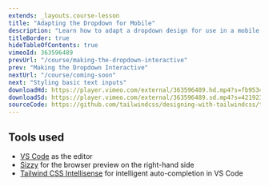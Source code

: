 ```yaml
---
extends: _layouts.course-lesson
title: "Adapting the Dropdown for Mobile"
description: "Learn how to adapt a dropdown design for use in a mobile nav."
titleBorder: true
hideTableOfContents: true
vimeoId: 363596489
prevUrl: "/course/making-the-dropdown-interactive"
prev: "Making the Dropdown Interactive"
nextUrl: "/course/coming-soon"
next: "Styling basic text inputs"
downloadHd: https://player.vimeo.com/external/363596489.hd.mp4?s=fb95348783ead783697162160dbca0c1a298cda2&profile_id=175&download=1
downloadSd: https://player.vimeo.com/external/363596489.sd.mp4?s=421923bbbc0a8be94e652df1befe0305732837fb&profile_id=165&download=1
sourceCode: https://github.com/tailwindcss/designing-with-tailwindcss/tree/master/04-building-a-dropdown-menu/04-adapting-the-dropdown-for-mobile
---
```


## Tools used

- [VS Code](https://code.visualstudio.com/) as the editor
- [Sizzy](https://adamwathan.me/sizzy) for the browser preview on the right-hand side
- [Tailwind CSS Intellisense](https://marketplace.visualstudio.com/items?itemName=bradlc.vscode-tailwindcss) for intelligent auto-completion in VS Code
